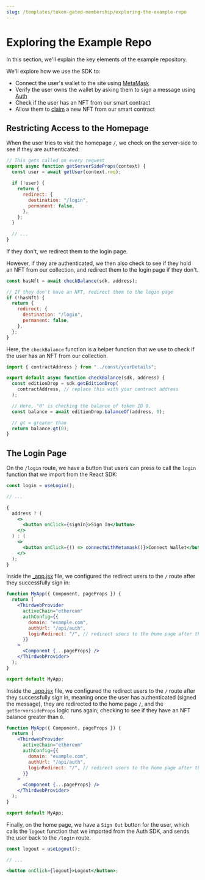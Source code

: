 ```yaml
---
slug: /templates/token-gated-membership/exploring-the-example-repo
---
```


# Exploring the Example Repo

In this section, we'll explain the key elements of the example repository.

We'll explore how we use the SDK to:

- Connect the user's wallet to the site using [MetaMask](/react/react.usemetamask)
- Verify the user owns the wallet by asking them to sign a message using [Auth](/auth)
- Check if the user has an NFT from our smart contract
- Allow them to [claim](/react/react.useclaimnft) a new NFT from our smart contract

## Restricting Access to the Homepage

When the user tries to visit the homepage `/`, we check on the server-side to see if they are authenticated:

```jsx title="index.js"
// This gets called on every request
export async function getServerSideProps(context) {
  const user = await getUser(context.req);

  if (!user) {
    return {
      redirect: {
        destination: "/login",
        permanent: false,
      },
    };
  }

  // ...
}
```

If they don't, we redirect them to the login page.

However, if they are authenticated, we then also check to see if they hold an NFT from our collection, and redirect them
to the login page if they don't.

```jsx title="index.js"
const hasNft = await checkBalance(sdk, address);

// If they don't have an NFT, redirect them to the login page
if (!hasNft) {
  return {
    redirect: {
      destination: "/login",
      permanent: false,
    },
  };
}
```

Here, the `checkBalance` function is a helper function that we use to check if the user has an NFT from our collection.

```jsx title="checkBalance.js"
import { contractAddress } from "../const/yourDetails";

export default async function checkBalance(sdk, address) {
  const editionDrop = sdk.getEditionDrop(
    contractAddress, // replace this with your contract address
  );

  // Here, "0" is checking the balance of token ID 0.
  const balance = await editionDrop.balanceOf(address, 0);

  // gt = greater than
  return balance.gt(0);
}
```

## The Login Page

On the `/login` route, we have a button that users can press to call the `login` function that we import from the React SDK:

```jsx title="login.js"
const login = useLogin();

// ...

{
  address ? (
    <>
      <button onClick={signIn}>Sign In</button>
    </>
  ) : (
    <>
      <button onClick={() => connectWithMetamask()}>Connect Wallet</button>
    </>
  );
}
```

Inside the [\_app.jsx](./page/_app.jsx) file, we configured the redirect users to the `/` route after they successfully sign in:

```jsx
function MyApp({ Component, pageProps }) {
  return (
    <ThirdwebProvider
      activeChain="ethereum"
      authConfig={{
        domain: "example.com",
        authUrl: "/api/auth",
        loginRedirect: "/", // redirect users to the home page after they successfully sign in
      }}
    >
      <Component {...pageProps} />
    </ThirdwebProvider>
  );
}

export default MyApp;
```

Inside the [\_app.jsx](./page/_app.jsx) file, we configured the redirect users to the `/` route after they successfully sign in, meaning
once the user has authenticated (signed the message), they are redirected to the home page `/`,
and the `getServersideProps` logic runs again; checking to see if they have an NFT balance greater than `0`.

```jsx title="index.js"
function MyApp({ Component, pageProps }) {
  return (
    <ThirdwebProvider
      activeChain="ethereum"
      authConfig={{
        domain: "example.com",
        authUrl: "/api/auth",
        loginRedirect: "/", // redirect users to the home page after they successfully sign in
      }}
    >
      <Component {...pageProps} />
    </ThirdwebProvider>
  );
}

export default MyApp;
```

Finally, on the home page, we have a `Sign Out` button for the user, which calls the `logout`
function that we imported from the Auth SDK, and sends the user back to the `/login` route.

```jsx
const logout = useLogout();

// ...

<button onClick={logout}>Logout</button>;
```
